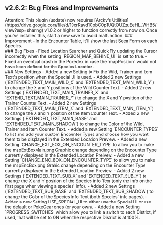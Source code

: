 ## v2.6.2: Bug Fixes and Improvements
<Callout type="attention" blend="light">
  Attention: This plugin (update) now requires [Arcky's Utilities](https://drive.google.com/file/d/19xrRavd1CpbC0p1UQtOUZzuEeHL_WHB5/view?usp=sharing) v1.0.2 or higher to function correctly from now on. Once you've installed this, start a new save to avoid malfunction.
</Callout>
### Improvement 
- In the Encounter Table, it'll show the last Seen Form on each Species.
<br/>
### Bug Fixes 
- Fixed Location Searcher and Quick Fly updating the Cursor incorrectly when the setting `REGION_MAP_BEHIND_UI` is set to true.
- Fixed an eventual crash in the Pokedex in case the `mapPosition` would not have been defined for the Species Location.
<br/>
### New Settings
- Added a new Setting to Fix the Wild, Trainer and Item Text's position when the Special UI is used.
- Added 2 new Settings (`EXTENDED_TEXT_MAIN_WILD_X` and `EXTENDED_TEXT_MAIN_WILD_Y`) to change the X and Y positions of the Wild Counter Text.
- Added 2 new Settings (`EXTENDED_TEXT_MAIN_TRAINER_X`  and  `EXTEND_TEXT_MAIN_TRAINER_Y`) to change the X and Y position of the Trainer Counter Text.
- Added 2 new Settings (`EXTENDED_TEXT_MAIN_ITEM_X` and `EXTENDED_TEXT_MAIN_ITEM_Y`) to change the X and Y position of the Item Counter Text.
- Added 2 new Settings (`EXTENDED_TEXT_MAIN_BASE` and `EXTENDED_TEXT_MAIN_SHADOW`) to change the Color of the Wild, Trainer and Item Counter Text.
- Added a new Setting `ENCOUNTER_TYPES` to list and add your custom Encounter Types and choose how you want them to be displayed in the Extended Location Preview.
- Added a new Setting `CHANGE_EXT_BOX_ON_ENCOUNTER_TYPE` to allow you to make the mapExtBoxMain.png Graphic change depending on the Encounter Type currently displayed in the Extended Location Preivew.
- Added a new Setting `CHANGE_ENC_BOX_ON_ENCOUNTER_TYPE` to allow you to make the mapEncBox.png Grahic change depending on the Encounter Type currently displayed in the Extended Location Preview.
- Added 2 new Settings (`EXTENDED_TEXT_SUB_X` and `EXTENDED_TEXT_SUB_Y`) to change the X and Y position of the Species Info Text (only the Info on the first page when viewing a species' info).
- Added 2 new Settings (`EXTENDED_TEXT_SUB_BASE` and `EXTENDED_TEXT_SUB_SHADOW`) to change the Color of the Species Info Text (both Species' info pages).
- Added a new Setting USE_SPECIAL_UI to either use the Special UI or use the default or PokeGear ones (or your own).
- Added a new Setting `PROGRESS_SWITCHES` which allow you to link a switch to each District, if used, that will be set to ON when the respective District is at 100%.